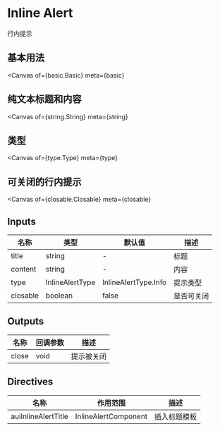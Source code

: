 

<Meta title="Example/Inline Alert" />

# Inline Alert

行内提示

## 基本用法

<Canvas
  of={basic.Basic}
  meta={basic}
></Canvas>

## 纯文本标题和内容

<Canvas
  of={string.String}
  meta={string}
></Canvas>

## 类型

<Canvas
  of={type.Type}
  meta={type}
></Canvas>

## 可关闭的行内提示

<Canvas
  of={closable.Closable}
  meta={closable}
></Canvas>

## Inputs

| 名称     | 类型            | 默认值               | 描述       |
| -------- | --------------- | -------------------- | ---------- |
| title    | string          | -                    | 标题       |
| content  | string          | -                    | 内容       |
| type     | InlineAlertType | InlineAlertType.Info | 提示类型   |
| closable | boolean         | false                | 是否可关闭 |

## Outputs

| 名称  | 回调参数 | 描述       |
| ----- | -------- | ---------- |
| close | void     | 提示被关闭 |

## Directives

| 名称                | 作用范围             | 描述         |
| ------------------- | -------------------- | ------------ |
| auiInlineAlertTitle | InlineAlertComponent | 插入标题模板 |
